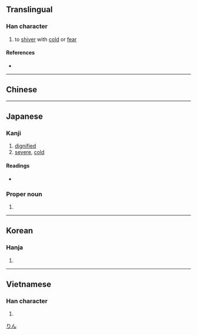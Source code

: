 {{also|凜}}
{{character info/new}}
==Translingual==

===Han character===
{{Han char|rn=15|rad=冫|as=13|sn=15|four=|canj=IMYWF|ids=⿰冫禀}}

# to [[shiver]] with [[cold]] or [[fear]]

====References====
* {{Han ref|kx=0133.430|dkj=01718|dj=0298.240|hdz=10301.120|uh=51DB|ud=20955}}

----

==Chinese==
{{zh-see|凜|sv}}

----

==Japanese==

===Kanji===
{{ja-kanji|grade=|rs=冫13}}

# [[dignified]]
# [[severe]], [[cold]]

====Readings====
* {{ja-readings|on=[[りん]] (rin)|kun=[[さむい]] (samui), [[すさまじい]] (susamajii), [[おそれる]] (osoreru)}}

===Proper noun===
{{ja-pos|proper|りん}}

# {{given name|unisex|lang=ja}}

[[Category:Japanese female given names|りん]]

----

==Korean==

===Hanja===
{{ko-hanja|hangeul=름|rv=reum|mr=rŭm|y=lum}}

# {{defn|lang=ko|sort=冫13}}

----

==Vietnamese==

===Han character===
{{vi-hantu|[[lẫm]], [[linh]], [[xuân]], [[quỳnh]]|rs=冫13}}

# {{defn|lang=vi|sort=冫13}}